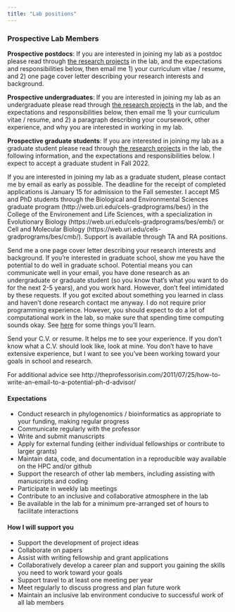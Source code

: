 ```yaml
---
title: "Lab positions"
---
```


### Prospective Lab Members

**Prospective postdocs**: If you are interested in joining my lab as a postdoc please read through [the research projects](research.html) in the lab, and the expectations and responsibilities below, then email me 1) your curriculum vitae / resume, and 2) one page cover letter describing your research interests and background. 

**Prospective undergraduates**: If you are interested in joining my lab as an undergraduate please read through [the research projects](research.html) in the lab, and the expectations and responsibilities below, then email me 1) your curriculum vitae / resume, and 2) a paragraph describing your coursework, other experience, and why you are interested in working in my lab. 

**Prospective graduate students**: If you are interested in joining my lab as a graduate student please read through [the research projects](research.html) in the lab, the following information, and the expectations and responsibilities below. I expect to accept a graduate student in Fall 2022.

If you are interested in joining my lab as a graduate student, please contact me by email as early as possible. The deadline for the receipt of completed applications is January 15 for admission to the Fall semester. I accept MS and PhD students through the Biological and Environmental Sciences graduate program (http://web.uri.edu/cels-gradprograms/bes/) in the College of the Environement and Life Sciences, with a specialization in Evolutionary Biology (https://web.uri.edu/cels-gradprograms/bes/emb/) or Cell and Molecular Biology (https://web.uri.edu/cels-gradprograms/bes/cmb/). Support is available through TA and RA positions.

Send me a one page cover letter describing your research interests and background. If you're interested in graduate school, show me you have the potential to do well in graduate school. Potential means you can communicate well in your email, you have done research as an undergraduate or graduate student (so you know that’s what you want to do for the next 2-5 years), and you work hard. However, don't feel intimidated by these requests. If you got excited about something you learned in class and haven't done research contact me anyway. I do not require prior programming experience. However, you should expect to do a lot of computational work in the lab, so make sure that spending time computing sounds okay. See [here](https://sukumaranlab.org/resources/computational-skills/#a-modern-robust-object-oriented-and-scaleable-scripting-language-python) for some things you'll learn.

Send your C.V. or resume. It helps me to see your experience. If you don’t know what a C.V. should look like, look at mine. You don't have to have extensive experience, but I want to see you’ve been working toward your goals in school and research.

For additional advice see http://theprofessorisin.com/2011/07/25/how-to-write-an-email-to-a-potential-ph-d-advisor/

#### Expectations

* Conduct research in phylogenomics / bioinformatics as appropriate to your funding, making regular progress 
* Communicate regularly with the professor 
* Write and submit manuscripts
* Apply for external funding (either individual fellowships or contribute to larger grants)
* Maintain data, code, and documentation in a reproducible way available on the HPC and/or github
* Support the research of other lab members, including assisting with manuscripts and coding
* Participate in weekly lab meetings
* Contribute to an inclusive and collaborative atmosphere in the lab
* Be available in the lab for a minimum pre-arranged set of hours to facilitate interactions

#### How I will support you

* Support the development of project ideas
* Collaborate on papers 
* Assist with writing fellowship and grant applications
* Collaboratively develop a career plan and support you gaining the skills you need to work toward your goals
* Support travel to at least one meeting per year
* Meet regularly to discuss progress and plan future work
* Maintain an inclusive lab environment conducive to successful work of all lab members